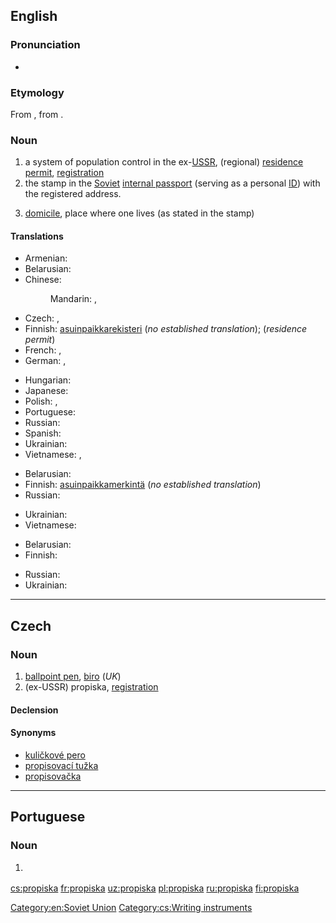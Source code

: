 ==English==
{{wikipedia}}
{{wikipedia|Passport system in the Soviet Union}}

===Pronunciation===
* {{IPA|/pɹəˈpɪskə/|lang=en}}

===Etymology===
From {{etyl|ru|en}} {{m|ru|пропи́ска|}}, from {{m|ru|пропи́сывать||write into}}.

===Noun===
{{en-noun|-}}

# a system of population control in the ex-[[USSR]], (regional) [[residence permit]], [[registration]]
# the stamp in the [[Soviet]] [[internal passport]] (serving as a personal [[ID]]) with the registered address.
# {{lb|en|by extension}} [[domicile]], place where one lives (as stated in the stamp)

====Translations====
{{trans-top|system of mandatory registration in ex-USSR}}
* Armenian: {{t+|hy|գրանցում}}
* Belarusian: {{t|be|прапіска|f|tr=prapíska}}
* Chinese:
*: Mandarin: {{t|cmn|居民許可證|sc=Hani}}, {{t|cmn|居民许可证|tr=jūmín xǔkě zhèng|sc=Hani}}
* Czech: {{t|cs|registrace|f}}, {{t+|cs|propiska|f}}
* Finnish: [[asuinpaikka]][[rekisteri]] (''no established translation''); {{t+|fi|oleskelulupa}} (''residence permit'')
* French: {{t+|fr|propiska|f}}, {{t+|fr|enregistrement|m}}
* German: {{t|de|Propiska|f}}, {{t+|de|Anmeldung}}
{{trans-mid}}
* Hungarian: {{t|hu|propiszka}}
* Japanese: {{t|ja|プロピスカ|tr=puropisuka}}
* Polish: {{t|pl|zameldowanie|n}}, {{t+|pl|propiska|f}}
* Portuguese: {{t|pt|propiska|f}}
* Russian: {{t+|ru|пропи́ска|f}}
* Spanish: {{t|es|propiska|f}}
* Ukrainian: {{t|uk|прописка|f|tr=propýska}}
* Vietnamese: {{t+|vi|đăng ký}}, {{t|vi|đăng ký cư trú}}
{{trans-bottom}}

{{trans-top|stamp}}
* Belarusian: {{t|be|прапіска|f|tr=prapíska}}
* Finnish: [[asuinpaikka]][[merkintä]] (''no established translation'')
* Russian: {{t+|ru|пропи́ска|f}}
{{trans-mid}}
* Ukrainian: {{t|uk|прописка|f|tr=propýska}}
* Vietnamese: {{t|vi|dấu đăng kí}}
{{trans-bottom}}

{{trans-top|domicile}}
* Belarusian: {{t|be|прапіска|f|tr=prapíska}}
* Finnish: {{t+|fi|asuinpaikka}}
{{trans-mid}}
* Russian: {{t+|ru|пропи́ска|f}}
* Ukrainian: {{t|uk|прописка|f|tr=propýska}}
{{trans-bottom}}

[[Category:en:Soviet Union]]

----

==Czech==

===Noun===
{{cs-noun|g=f}}

# [[ballpoint pen]], [[biro]] (''UK'')
# (ex-USSR) propiska, [[registration]]

====Declension====
{{cs-decl-noun
|propiska|propisky|propisce|propisku|propisko|propisce|propiskou
|propisky|propisek|propiskám|propisky|propisky|propiskách|propiskami
}}

====Synonyms====
* [[kuličkové pero]] {{g|n}}
* [[propisovací tužka]] {{g|f}} {{qualifier|rare}}
* [[propisovačka]] {{g|f}} {{qualifier|rare}}

[[Category:cs:Writing instruments]]

----

==Portuguese==

===Noun===
{{pt-noun|f|-}}

# {{l|en|propiska}} {{gloss|system of mandatory registration in ex-USSR}}

[[cs:propiska]]
[[fr:propiska]]
[[uz:propiska]]
[[pl:propiska]]
[[ru:propiska]]
[[fi:propiska]]